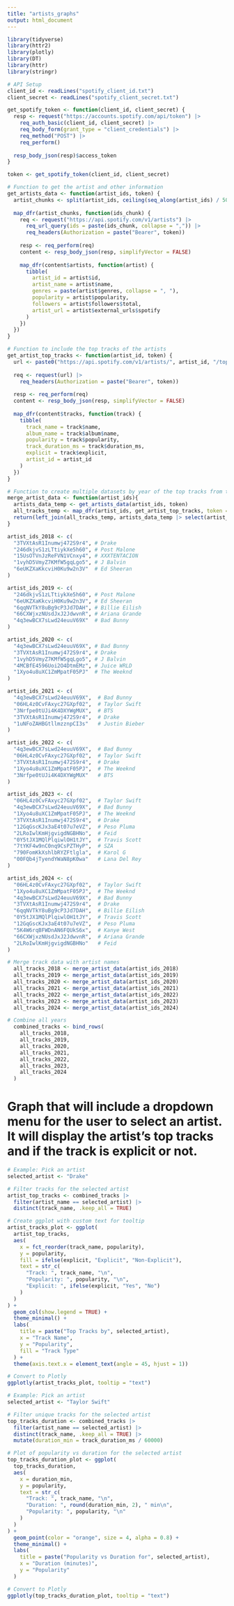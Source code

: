 ```yaml
---
title: "artists_graphs"
output: html_document
---
```


```r
library(tidyverse)
library(httr2)
library(plotly)
library(DT)
library(httr)
library(stringr)
```

```r
# API Setup
client_id <- readLines("spotify_client_id.txt")
client_secret <- readLines("spotify_client_secret.txt")

get_spotify_token <- function(client_id, client_secret) {
  resp <- request("https://accounts.spotify.com/api/token") |>
    req_auth_basic(client_id, client_secret) |>
    req_body_form(grant_type = "client_credentials") |>
    req_method("POST") |>
    req_perform()
  
  resp_body_json(resp)$access_token
}

token <- get_spotify_token(client_id, client_secret)
```

```r
# Function to get the artist and other information
get_artists_data <- function(artist_ids, token) {
  artist_chunks <- split(artist_ids, ceiling(seq_along(artist_ids) / 50))
  
  map_dfr(artist_chunks, function(ids_chunk) {
    req <- request("https://api.spotify.com/v1/artists") |>
      req_url_query(ids = paste(ids_chunk, collapse = ",")) |>
      req_headers(Authorization = paste("Bearer", token))
    
    resp <- req_perform(req)
    content <- resp_body_json(resp, simplifyVector = FALSE)
    
    map_dfr(content$artists, function(artist) {
      tibble(
        artist_id = artist$id,
        artist_name = artist$name,
        genres = paste(artist$genres, collapse = ", "),
        popularity = artist$popularity,
        followers = artist$followers$total,
        artist_url = artist$external_urls$spotify
      )
    })
  })
}

# Function to include the top tracks of the artists
get_artist_top_tracks <- function(artist_id, token) {
  url <- paste0("https://api.spotify.com/v1/artists/", artist_id, "/top-tracks?market=US")
  
  req <- request(url) |>
    req_headers(Authorization = paste("Bearer", token))
  
  resp <- req_perform(req)
  content <- resp_body_json(resp, simplifyVector = FALSE)
  
  map_dfr(content$tracks, function(track) {
    tibble(
      track_name = track$name,
      album_name = track$album$name,
      popularity = track$popularity,
      track_duration_ms = track$duration_ms,
      explicit = track$explicit,
      artist_id = artist_id
    )
  })
}
```

```r
# Function to create multiple datasets by year of the top tracks from top artists
merge_artist_data <- function(artist_ids){
  artists_data_temp <- get_artists_data(artist_ids, token)
  all_tracks_temp <- map_dfr(artist_ids, get_artist_top_tracks, token = token)
  return(left_join(all_tracks_temp, artists_data_temp |> select(artist_id, artist_name), by = "artist_id"))
}
```


```r
artist_ids_2018 <- c(
  "3TVXtAsR1Inumwj472S9r4", # Drake
  "246dkjvS1zLTtiykXe5h60", # Post Malone
  "15UsOTVnJzReFVN1VCnxy4", # XXXTENTACION
  "1vyhD5VmyZ7KMfW5gqLgo5", # J Balvin
  "6eUKZXaKkcviH0Ku9w2n3V"  # Ed Sheeran
)

artist_ids_2019 <- c(
  "246dkjvS1zLTtiykXe5h60", # Post Malone
  "6eUKZXaKkcviH0Ku9w2n3V", # Ed Sheeran
  "6qqNVTkY8uBg9cP3Jd7DAH", # Billie Eilish
  "66CXWjxzNUsdJxJ2JdwvnR", # Ariana Grande
  "4q3ewBCX7sLwd24euuV69X"  # Bad Bunny
)

artist_ids_2020 <- c(
  "4q3ewBCX7sLwd24euuV69X", # Bad Bunny
  "3TVXtAsR1Inumwj472S9r4", # Drake
  "1vyhD5VmyZ7KMfW5gqLgo5", # J Balvin
  "4MCBfE4596Uoi2O4DtmEMz", # Juice WRLD
  "1Xyo4u8uXC1ZmMpatF05PJ"  # The Weeknd
)

artist_ids_2021 <- c(
  "4q3ewBCX7sLwd24euuV69X",  # Bad Bunny
  "06HL4z0CvFAxyc27GXpf02",  # Taylor Swift
  "3Nrfpe0tUJi4K4DXYWgMUX",  # BTS
  "3TVXtAsR1Inumwj472S9r4",  # Drake
  "1uNFoZAHBGtllmzznpCI3s"   # Justin Bieber
)

artist_ids_2022 <- c(
  "4q3ewBCX7sLwd24euuV69X",  # Bad Bunny
  "06HL4z0CvFAxyc27GXpf02",  # Taylor Swift
  "3TVXtAsR1Inumwj472S9r4",  # Drake
  "1Xyo4u8uXC1ZmMpatF05PJ",  # The Weeknd
  "3Nrfpe0tUJi4K4DXYWgMUX"   # BTS
)

artist_ids_2023 <- c(
  "06HL4z0CvFAxyc27GXpf02",  # Taylor Swift
  "4q3ewBCX7sLwd24euuV69X",  # Bad Bunny
  "1Xyo4u8uXC1ZmMpatF05PJ",  # The Weeknd
  "3TVXtAsR1Inumwj472S9r4",  # Drake
  "12GqGscKJx3aE4t07u7eVZ",  # Peso Pluma
  "2LRoIwlKmHjgvigdNGBHNo",  # Feid
  "0Y5tJX1MQlPlqiwlOH1tJY",  # Travis Scott
  "7tYKF4w9nC0nq9CsPZTHyP",  # SZA
  "790FomKkXshlbRYZFtlgla",  # Karol G
  "00FQb4jTyendYWaN8pK0wa"   # Lana Del Rey
)

artist_ids_2024 <- c(
  "06HL4z0CvFAxyc27GXpf02",  # Taylor Swift
  "1Xyo4u8uXC1ZmMpatF05PJ",  # The Weeknd
  "4q3ewBCX7sLwd24euuV69X",  # Bad Bunny
  "3TVXtAsR1Inumwj472S9r4",  # Drake
  "6qqNVTkY8uBg9cP3Jd7DAH",  # Billie Eilish
  "0Y5tJX1MQlPlqiwlOH1tJY",  # Travis Scott
  "12GqGscKJx3aE4t07u7eVZ",  # Peso Pluma
  "5K4W6rqBFWDnAN6FQUkS6x",  # Kanye West
  "66CXWjxzNUsdJxJ2JdwvnR",  # Ariana Grande
  "2LRoIwlKmHjgvigdNGBHNo"   # Feid
)

```

```r
# Merge track data with artist names
  all_tracks_2018 <- merge_artist_data(artist_ids_2018)
  all_tracks_2019 <- merge_artist_data(artist_ids_2019)
  all_tracks_2020 <- merge_artist_data(artist_ids_2020)
  all_tracks_2021 <- merge_artist_data(artist_ids_2021)
  all_tracks_2022 <- merge_artist_data(artist_ids_2022)
  all_tracks_2023 <- merge_artist_data(artist_ids_2023)
  all_tracks_2024 <- merge_artist_data(artist_ids_2024)

# Combine all years
  combined_tracks <- bind_rows(
    all_tracks_2018,
    all_tracks_2019,
    all_tracks_2020,
    all_tracks_2021,
    all_tracks_2022,
    all_tracks_2023,
    all_tracks_2024
  )
```


# Graph that will include a dropdown menu for the user to select an artist. It will display the artist's top tracks and if the track is explicit or not.
```r
# Example: Pick an artist
selected_artist <- "Drake"

# Filter tracks for the selected artist
artist_top_tracks <- combined_tracks |>
  filter(artist_name == selected_artist) |>
  distinct(track_name, .keep_all = TRUE)

# Create ggplot with custom text for tooltip
artist_tracks_plot <- ggplot(
  artist_top_tracks,
  aes(
    x = fct_reorder(track_name, popularity),
    y = popularity,
    fill = ifelse(explicit, "Explicit", "Non-Explicit"),
    text = str_c(
      "Track: ", track_name, "\n",
      "Popularity: ", popularity, "\n",
      "Explicit: ", ifelse(explicit, "Yes", "No")
    )
  )
) +
  geom_col(show.legend = TRUE) +
  theme_minimal() +
  labs(
    title = paste("Top Tracks by", selected_artist),
    x = "Track Name",
    y = "Popularity",
    fill = "Track Type"
  ) +
  theme(axis.text.x = element_text(angle = 45, hjust = 1))

# Convert to Plotly
ggplotly(artist_tracks_plot, tooltip = "text")
```




```r
# Example: Pick an artist
selected_artist <- "Taylor Swift"

# Filter unique tracks for the selected artist
top_tracks_duration <- combined_tracks |>
  filter(artist_name == selected_artist) |>
  distinct(track_name, .keep_all = TRUE) |>
  mutate(duration_min = track_duration_ms / 60000)

# Plot of popularity vs duration for the selected artist
top_tracks_duration_plot <- ggplot(
  top_tracks_duration,
  aes(
    x = duration_min,
    y = popularity,
    text = str_c(
      "Track: ", track_name, "\n",
      "Duration: ", round(duration_min, 2), " min\n",
      "Popularity: ", popularity, "\n"
    )
  )
) +
  geom_point(color = "orange", size = 4, alpha = 0.8) +
  theme_minimal() +
  labs(
    title = paste("Popularity vs Duration for", selected_artist),
    x = "Duration (minutes)",
    y = "Popularity"
  )

# Convert to Plotly
ggplotly(top_tracks_duration_plot, tooltip = "text")
```

